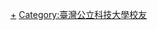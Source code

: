 {{Catnav|頁面分類|人物|校友|大學校友|台灣大專院校校友}}
{{catmore|國立屏東科技大學}}

[[Category:國立屏東科技大學|+]]
[[Category:臺灣公立科技大學校友|Category:臺灣公立科技大學校友]]